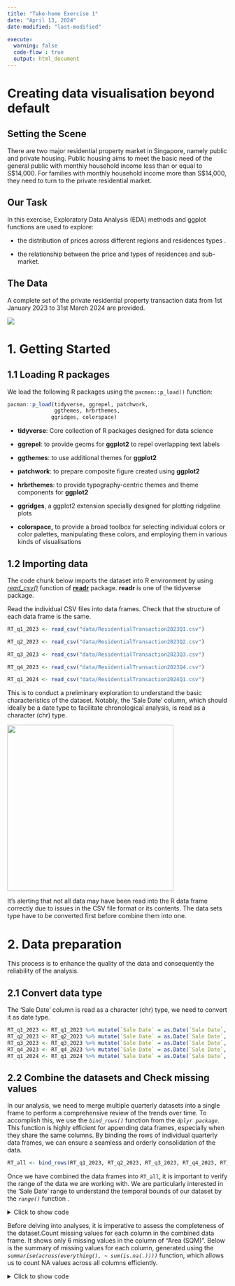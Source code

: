 ```yaml
---
title: "Take-home Exercise 1"
date: "April 13, 2024"
date-modified: "last-modified"

execute:
  warning: false
  code-flow : true
  output: html_document
---
```


# **Creating data visualisation beyond default**

## **Setting the Scene**

There are two major residential property market in Singapore, namely public and private housing. Public housing aims to meet the basic need of the general public with monthly household income less than or equal to S\$14,000. For families with monthly household income more than S\$14,000, they need to turn to the private residential market.

## **Our Task**

In this exercise, Exploratory Data Analysis (EDA) methods and ggplot functions are used to explore:

-   the distribution of prices across different regions and residences types .

-   the relationship between the price and types of residences and sub-market.

## **The Data**

A complete set of the private residential property transaction data from 1st January 2023 to 31st March 2024 are provided.

![](images/clipboard-4277698943.png)

# **1. Getting Started**

## **1.1 Loading R packages**

We load the following R packages using the `pacman::p_load()` function:

```r

pacman::p_load(tidyverse, ggrepel, patchwork, 
               ggthemes, hrbrthemes,
              ggridges, colorspace) 

```

-   **tidyverse**: Core collection of R packages designed for data science

-   **ggrepel**: to provide geoms for **ggplot2** to repel overlapping text labels

-   **ggthemes**: to use additional themes for **ggplot2**

-   **patchwork**: to prepare composite figure created using **ggplot2**

-   **hrbrthemes**: to provide typography-centric themes and theme components for **ggplot2**

-   **ggridges**, a ggplot2 extension specially designed for plotting ridgeline plots

-   **colorspace,** to provide a broad toolbox for selecting individual colors or color palettes, manipulating these colors, and employing them in various kinds of visualisations

## **1.2 Importing data**

The code chunk below imports the dataset into R environment by using [*read_csv()*](https://readr.tidyverse.org/reference/read_delim.html) function of [**readr**](https://readr.tidyverse.org/) package. **readr** is one of the tidyverse package.

Read the individual CSV files into data frames. Check that the structure of each data frame is the same.

```r
RT_q1_2023 <- read_csv("data/ResidentialTransaction2023Q1.csv")
```

```r
RT_q2_2023 <- read_csv("data/ResidentialTransaction2023Q2.csv")
```

```r
RT_q3_2023 <- read_csv("data/ResidentialTransaction2023Q3.csv")
```

```r
RT_q4_2023 <- read_csv("data/ResidentialTransaction2023Q4.csv")
```

```r
RT_q1_2024 <- read_csv("data/ResidentialTransaction2024Q1.csv")
```

This is to conduct a preliminary exploration to understand the basic characteristics of the dataset. Notably, the 'Sale Date' column, which should ideally be a date type to facilitate chronological analysis, is read as a character (chr) type.

::: callout-warning
![](images/clipboard-224818948.png){width="380"}

It's alerting that not all data may have been read into the R data frame correctly due to issues in the CSV file format or its contents. The data sets type have to be converted first before combine them into one.
:::

# **2. Data preparation**

This process is to enhance the quality of the data and consequently the reliability of the analysis.

## 2.1 Convert data type

The 'Sale Date' column is read as a character (chr) type, we need to convert it as date type.

```r

RT_q1_2023 <- RT_q1_2023 %>% mutate(`Sale Date` = as.Date(`Sale Date`, format = "%d %b %Y"))
RT_q2_2023 <- RT_q2_2023 %>% mutate(`Sale Date` = as.Date(`Sale Date`, format = "%d %b %Y"))
RT_q3_2023 <- RT_q3_2023 %>% mutate(`Sale Date` = as.Date(`Sale Date`, format = "%d %b %Y"))
RT_q4_2023 <- RT_q4_2023 %>% mutate(`Sale Date` = as.Date(`Sale Date`, format = "%d %b %Y"))
RT_q1_2024 <- RT_q1_2024 %>% mutate(`Sale Date` = as.Date(`Sale Date`, format = "%d %b %Y"))

```

## **2.2 Combine the datasets and Check missing values**

In our analysis, we need to merge multiple quarterly datasets into a single frame to perform a comprehensive review of the trends over time. To accomplish this, we use the *`bind_rows()`* function from the *`dplyr package`*. This function is highly efficient for appending data frames, especially when they share the same columns. By binding the rows of individual quarterly data frames, we can ensure a seamless and orderly consolidation of the data.

```r
RT_all <- bind_rows(RT_q1_2023, RT_q2_2023, RT_q3_2023, RT_q4_2023, RT_q1_2024)

```

Once we have combined the data frames into `RT_all`, it is important to verify the range of the data we are working with. We are particularly interested in the 'Sale Date' range to understand the temporal bounds of our dataset by the *`range()`* function .

</details>

<details>

<summary>Click to show code</summary>

```r
range(RT_all$`Sale Date`)

```

</details>

Before delving into analyses, it is imperative to assess the completeness of the dataset.Count missing values for each column in the combined data frame. It shows only 6 missing values in the column of "Area (SQM)". Below is the summary of missing values for each column, generated using the *`summarise(across(everything(), ~ sum(is.na(.))))`* function, which allows us to count NA values across all columns efficiently.

<details>

<summary>Click to show code</summary>

```r

missing_values_summary <- RT_all %>%
  summarise(across(everything(), ~ sum(is.na(.))))

missing_values_summary

```

## 2.3 Remove duplicates and Create new varaiables

Upon assessment of our dataset, we have discerned a dual representation of area measurements: 'Area (SQFT)' and 'Area (SQM)'. We observed that the 'Area (SQM)' column contains missing values which may complicate our analyses. Given the completeness and sufficiency of the 'Area (SQFT)' data, we have opted to remove the 'Area (SQM)','Unit Price (\$ PSM)' column, and Nett Price(\$).

<details>

<summary>Click to show code</summary>

```r

RT_new <- RT_all %>%
  select(-'Unit Price ($ PSM)', -'Area (SQM)', -`Nett Price($)`)
print(RT_new)

```

</details>

As part of this analytics project, we need to organize the dates into quarters for better analysis and understanding of trends over time. By classifying the dates into quarters, we can identify seasonal patterns, track changes in performance or behavior, and make more informed decisions based on the insights gained from our analysis.

<details>

<summary>Click to show code</summary>

```r

RT_new <- RT_new %>%
  mutate(Quarter = case_when(
    quarter(`Sale Date`) == 1 & year(`Sale Date`) == 2023 ~ "Q1 2023",
    quarter(`Sale Date`) == 2 & year(`Sale Date`) == 2023 ~ "Q2 2023",
    quarter(`Sale Date`) == 3 & year(`Sale Date`) == 2023 ~ "Q3 2023",
    quarter(`Sale Date`) == 4 & year(`Sale Date`) == 2023 ~ "Q4 2023",
    quarter(`Sale Date`) == 1 & year(`Sale Date`) == 2024 & month(`Sale Date`) %in% 1:3 ~ "Q1 2024",
    TRUE ~ "Other"  
  ))

head(RT_new)

```

</details>

There are few housing types in the data sets, which composed of private housing and public housing. Next we will conduct check on the property type for classification.To confirm the categorization and examine the property types present in our dataset, we employ the `unique()` function, which identifies distinct entries within the 'Property Type' column.

<details>

<summary>Click to show code</summary>

```r
unique(RT_new$`Property Type`)
```

</details>

In summary, Condominium, Terrace House, Executive Condominium, Semi-Detached House, and Detached House would be classified as Private Housing. Apartment is a Housing and Development Board (HDB) flat, which is public housing.

To create a new column in the dataframe with the classification of 'Public Housing' or 'Private Housing',we can use the `mutate()` function from the dplyr package.

<details>

<summary>Click to show code</summary>

```r
private_types <- c("Condominium", "Terrace House", "Executive Condominium",
                   "Semi-Detached House", "Detached House")
public_types <- c("Apartment") # Modify this based on your specific context

# Define the function to classify the housing type
classify_housing <- function(type) {
  if (type %in% private_types) {
    return('Private Housing')
  } else if (type %in% public_types) {
    return('Public Housing')
  } else {
    return('Other') # In case there are types that do not fit in the above categories
  }
}

# Use mutate to apply the classification to a new column
RT_new <- RT_new %>%
  mutate(Housing_Category = sapply(`Property Type`, classify_housing))

# Check the first few rows of your dataframe to confirm
head(RT_new)
```

</details>

Now that we've completed these preparatory steps, let's review the updated data table by `glimpse()` function.

```r
glimpse(RT_new)

```

## 2.4 Summary statistics of data table

Moving forward, we will compute summary statistics. These will provide us with valuable
insights, such as the average, median, minimum, and maximum transacted prices, which are pivotal for understanding the market's behavior.

::: panel-tabset
## Summary

```r
#| echo: false
library(tidyr)
library(knitr)
summary_table <- RT_new %>%
  group_by(Quarter, `Property Type`) %>%
  summarise(
    Total_Transactions = n(),
    Average_Price = mean(`Transacted Price ($)`, na.rm = TRUE),
    Median_Price = median(`Transacted Price ($)`, na.rm = TRUE),
    Min_Price = min(`Transacted Price ($)`, na.rm = TRUE),
    Max_Price = max(`Transacted Price ($)`, na.rm = TRUE),
    .groups = 'drop' # This will remove the grouping
  )

# Using knitr::kable() to print the full table
kable(summary_table)

```

## Code

```summary_table
  group_by(Quarter, `Property Type`) %>%
  summarise(
    Total_Transactions = n(),
    Average_Price = mean(`Transacted Price ($)`, na.rm = TRUE),
    Median_Price = median(`Transacted Price ($)`, na.rm = TRUE),
    Min_Price = min(`Transacted Price ($)`, na.rm = TRUE),
    Max_Price = max(`Transacted Price ($)`, na.rm = TRUE),
    .groups = 'drop' # This will remove the grouping
  )

# Using knitr::kable() to print the full table
kable(summary_table)
```
:::

# **3. Exploratory Data Analysis**

## 3.1 The relationship between *Transacted price* and *Property type*

A pivotal aspect of our exploratory data analysis is understanding the relationship between the transacted price and the type of property. Different types of properties, such as condominiums, terraced houses, or apartments, may exhibit unique price distributions due to various factors like location, size, and amenities. These distinctions can provide us with valuable insights into market segmentation and consumer preferences.

To visualize this relationship, we will construct a boxplot, which is anexcellent tool for depicting the distribution of transacted prices across different property types. This graphical representation will highlight the median, quartiles, and potential outliers within each property category.

```r

ggplot(RT_new, aes(x = `Property Type`, y = `Transacted Price ($)`, fill = `Property Type`)) +
  geom_boxplot() +
  scale_fill_brewer(palette = "Pastel1") +  
  scale_y_log10(labels = scales::dollar_format()) +
  labs(
    x = "Property Type",
    y = "Transacted Price ($)",
    title = "Boxplot of Transacted Price by Property Type"
  ) +
  theme_light() +
  theme(axis.text.x = element_text(angle = 45, hjust = 1))

```

<details>

<summary>Click to show code</summary>

```r
ggplot(RT_new, aes(x = `Property Type`, y = `Transacted Price ($)`, fill = `Property Type`)) +
  geom_boxplot() +
  scale_fill_brewer(palette = "Pastel1") +  
  scale_y_log10(labels = scales::dollar_format()) +
  labs(
    x = "Property Type",
    y = "Transacted Price ($)",
    title = "Boxplot of Transacted Price by Property Type"
  ) +
  theme_light() +
  theme(axis.text.x = element_text(angle = 45, hjust = 1))

```

</details>

::: {#Obervation .callout-tip appearance="simple"}
Observation:

1.  Executive Condominiums and Condominiums display higher median prices compared to Apartments and Terrace Houses.

2.  Detached Houses exhibit the widest range of transacted prices, indicating high variability in this property type.

3.  There are numerous outliers for Condominiums, suggesting that there are some highly priced units within this category.

4.  Apartments appear to be the most affordable property type, with lower median and fewer high-value outliers.

5.  Semi-Detached and Detached Houses show higher price ranges, suggesting these are generally more premium property types
:::

```r
library(ggplot2)
library(ggridges)  
library(scales)   
library(viridis)   

ggplot(RT_new, aes(x = `Transacted Price ($)`, y = `Property Type`, fill = ..ecdf..)) +
  stat_density_ridges(
    geom = "density_ridges_gradient",
    calc_ecdf = TRUE,
    scale = 3, 
    rel_min_height = 0.01 
  ) +
  scale_fill_viridis_c(
    name = "Tail probability",
    option = "C", 
    direction = -1  
  ) +
  scale_x_log10(labels = dollar_format()) +  # Use logarithmic scale for x-axis
  labs(
    x = "Transacted Price ($)",
    y = "Property Type",
    title = "Density Ridge Gradient Plot of Transacted Price by Property Type"
  ) +
  theme_light() +
  theme(
    axis.text.x = element_text(angle = 45, hjust = 1)
  )

```

<details>

<summary>Click to show code</summary>

```r
ggplot(RT_new, aes(x = `Transacted Price ($)`, y = `Property Type`, fill = ..ecdf..)) +
  stat_density_ridges(
    geom = "density_ridges_gradient",
    calc_ecdf = TRUE,
    scale = 3, 
    rel_min_height = 0.01 
  ) +
  scale_fill_viridis_c(
    name = "Tail probability",
    option = "C", 
    direction = -1  
  ) +
  scale_x_log10(labels = dollar_format()) +  # Use logarithmic scale for x-axis
  labs(
    x = "Transacted Price ($)",
    y = "Property Type",
    title = "Density Ridge Gradient Plot of Transacted Price by Property Type"
  ) +
  theme_light() +
  theme(
    axis.text.x = element_text(angle = 45, hjust = 1)
  )
```

</details>

The plot illustrates the distribution of property prices across property types, with color intensity reflecting the probability density of price points.

::: {.callout-tip appearance="simple"}
Observation:

1.  Apartments show the lowest price range, predominantly under \$1,000,000, suggesting they are the most affordable property type within this market.

2.  Condominiums display a broader distribution with a significant concentration around \$1,000,000 to \$2,000,000, indicating a middle-tier price range.

3.  Detached Houses have the widest distribution, extending well beyond \$10,000,000, highlighting them as the most varied and potentially expensive property type.

4.  Executive Condominiums appear to have a compact distribution centered just around \$1,000,000, pointing to a less diverse price range.

5.  High-value Outliers are most prominent within Detached and Semi-Detached Houses, as seen in the long tails stretching to the right.
:::

## 3.2  Distribution of *Sales Units* across *Regions* and *Areas*

Understanding the spatial distribution of property sales is pivotal for recognizing market trends and potential areas of growth or decline. The bar plots constructed to visualize these distributions offer a clear visual representation of where the real estate market is most vibrant and where it is more subdued.

```r

plot1 <- ggplot(RT_new, aes(x = `Planning Region`, y = `Number of Units`)) +
  geom_bar(stat = "identity", fill = "steelblue") +  # Change the color here
  labs(x = "Planning Region", y = "Number of Units", title = "Distribution of Units by Planning Region") +
  theme(axis.text.x = element_text(angle = 45, hjust = 1, vjust = 1), 
        plot.title = element_text(hjust = 0.5)) +
  theme_minimal()

plot2 <- ggplot(RT_new, aes(x = `Planning Area`, y = `Number of Units`)) +
  geom_bar(stat = "identity", fill = "lightblue") +  # And here
  labs(x = "Planning Area", y = "Number of Units", title = "Distribution of Units by Planning Area") +
  theme_minimal() +
  theme(axis.text.x = element_text(angle = 45, hjust = 1), 
        plot.title = element_text(hjust = 0.5))

# Combine the plots
combined_plot <- plot1 / plot2 

# Print the combined plot
combined_plot

```

<details>

<summary>Click to show code</summary>

```r
plot1 <- ggplot(RT_new, aes(x = `Planning Region`, y = `Number of Units`)) +
  geom_bar(stat = "identity", fill = "steelblue") +  # Change the color here
  labs(x = "Planning Region", y = "Number of Units", title = "Distribution of Units by Planning Region") +
  theme(axis.text.x = element_text(angle = 45, hjust = 1, vjust = 1), 
        plot.title = element_text(hjust = 0.5)) +
  theme_minimal()

plot2 <- ggplot(RT_new, aes(x = `Planning Area`, y = `Number of Units`)) +
  geom_bar(stat = "identity", fill = "lightblue") +  # And here
  labs(x = "Planning Area", y = "Number of Units", title = "Distribution of Units by Planning Area") +
  theme_minimal() +
  theme(axis.text.x = element_text(angle = 45, hjust = 1), 
        plot.title = element_text(hjust = 0.5))

# Combine the plots
combined_plot <- plot1 / plot2 

# Print the combined plot
combined_plot
```

</details>

::: {.callout-tip appearance="simple"}
Observation:

1.  The top plot reveals that the Central Region has the highest number of
    sales units compared to other regions, suggesting a denser or more
    active real estate market in this area. The other regions show
    significantly fewer units, with the North East Region and West Region
    being the next most active.

2.  The bottom plot breaks down the distribution within more granular areas.
    Here we see that certain areas, such as Marine Parade and Kallang.
:::

```r
library(ggplot2)
# Creating a bar plot with Planning Area on the x-axis and color distinguished by Planning Region
combined_plot <- ggplot(RT_new, aes(x = `Planning Area`, y = `Number of Units`, fill = `Planning Region`)) +
  geom_bar(stat = "identity", position = position_dodge()) +
  facet_grid(`Planning Region` ~ ., scales = "free_y") +
  labs(
    x = "Planning Area",
    y = "Number of Units",
    title = "Distribution of Units by Planning Area within each Planning Region"
  ) +
  theme_minimal() +
  theme(
    axis.text.x = element_text(angle = 90, hjust = 1, vjust = 0.5, size = 8),
    legend.position = "bottom",
    plot.title = element_text(hjust = 1)
  ) +
  scale_fill_manual(values = c("steelblue", "lightblue", "gray", "darkblue", "blue"))

# Display the combined plot in the R console
combined_plot

```

<details>

<summary>Click to show code</summary>

```r
combined_plot <- ggplot(RT_new, aes(x = `Planning Area`, y = `Number of Units`, fill = `Planning Region`)) +
  geom_bar(stat = "identity", position = position_dodge()) +
  facet_grid(`Planning Region` ~ ., scales = "free_y") +
  labs(
    x = "Planning Area",
    y = "Number of Units",
    title = "Distribution of Units by Planning Area within each Planning Region"
  ) +
  theme_minimal() +
  theme(
    axis.text.x = element_text(angle = 90, hjust = 1, vjust = 0.5, size = 8),
    legend.position = "bottom",
    plot.title = element_text(hjust = 1)
  ) +
  scale_fill_manual(values = c("steelblue", "lightblue", "gray", "darkblue", "purple"))

combined_plot
```

</details>

::: {.callout-tip appearance="simple"}
Observation:

1.  The Central Region shows a concentration of sales, especially in the Downtown Core and Marina East, suggesting a high demand for properties in the city’s commercial heart.

2.  The East Region sees a substantial number of transactions in Bedok and Tampines, indicating these areas are key residential zones with a blend of housing options.

3.  In the North East Region, Serangoon and Hougang stand out, hinting at their popularity and potential as residential areas.

4.  The North Region presents a uniform spread of sales, implying a balanced distribution of housing transactions without a dominant area.

5.  The West Region has a modest distribution with a notable presence in Jurong West, suggesting growth potential in this locality.
:::

## 3.3 The Private Housing price trend from 2023-2024Q1

This density plot depicts the distribution of transacted real estate prices across different quarters, from Q1 2023 to Q1 2024.

```r
library(dplyr)
library(ggplot2)
library(scales) # for dollar_format()

ggplot(RT_new, aes(x = `Transacted Price ($)`)) +
  geom_density(aes(color = Quarter), adjust = 0.5, alpha = 0.5) + # I've removed fill=NA for better visibility
  scale_x_log10(limits = c(100000, 10000000), labels = scales::dollar_format()) + # Log transform and set limits
  labs(title = "Density Plot of Transacted Prices by Quarter",
       x = "Transacted Price ($)",
       y = "Density") +
  theme_minimal() +
  theme(text = element_text(size = 12),  # Increase base text size
        axis.title = element_text(size = 14, face = "bold"),  # Bold axis titles
        axis.text.x = element_text(angle = 45, hjust = 1),  # Rotate x-axis text for readability
        axis.text.y = element_text(size = 12),  # Increase y-axis text size
        legend.title = element_text(size = 12),  # Increase legend title size
        legend.text = element_text(size = 10))  # Increase legend text size


```

<details>

<summary>Click to show code</summary>

```r
library(dplyr)
library(ggplot2)
library(scales) # for dollar_format()

ggplot(RT_new, aes(x = `Transacted Price ($)`)) +
  geom_density(aes(color = Quarter), adjust = 0.5, alpha = 0.5) + 
  scale_x_log10(limits = c(100000, 10000000), labels = scales::dollar_format()) + # Log transform and set limits
  labs(title = "Density Plot of Transacted Prices by Quarter",
       x = "Transacted Price ($)",
       y = "Density") +
  theme_minimal() +
  theme(text = element_text(size = 12),  # Increase base text size
        axis.title = element_text(size = 14, face = "bold"),  # Bold axis titles
        axis.text.x = element_text(angle = 45, hjust = 1),  # Rotate x-axis text for readability
        axis.text.y = element_text(size = 12), 
        legend.title = element_text(size = 12),  
        legend.text = element_text(size = 10)) 


```

</details>

::: {.callout-tip appearance="simple"}
Observation:

1.  The curves are quite similar in shape and position, indicating that the general distribution of prices has remained relatively stable from quarter to quarter during this timeframe.

2.  There’s a tailing off as the prices increase, which is typical of real estate markets where there are fewer high-priced transactions.

3.  The small bumps and increases in density at the higher end of the price scale, particularly noticeable in the curves for Q2 and Q4 2023, might indicate periods or areas with higher-than-average property transactions.
:::

The scatter plot shows transaction prices for private housing, which appear to be spread across a wide range. Based on these observations, the key takeaways could be the identification of property types with the highest prices, the recognition of the most common price range, and the overall trend in housing prices over the year.

```r
library(dplyr)
library(ggplot2)
library(ggrepel)
library(scales)

# Filter the original dataset for private housing
private_housing_data <- RT_new %>%
  filter(Housing_Category == "Private Housing")

# Aggregate to find the average transacted price for each property type and sale date
transacted_price_trend <- private_housing_data %>%
  group_by(`Property Type`, `Sale Date`) %>%
  summarize(Average_Price = mean(`Transacted Price ($)`), .groups = 'drop')

# Find the maximum average price for each property type
max_prices <- transacted_price_trend %>%
  group_by(`Property Type`) %>%
  summarize(Max_Average_Price = max(Average_Price), .groups = 'drop')

# Join the maximum prices back to the transacted price trend
annotated_data <- transacted_price_trend %>%
  left_join(max_prices, by = "Property Type") %>%
  # Only keep the rows where the average price matches the max average price
  filter(Average_Price == Max_Average_Price) 

ggplot(transacted_price_trend, aes(x = `Sale Date`, y = Average_Price)) +
  geom_point(aes(color = `Property Type`)) +  # Color points by Property Type
  geom_smooth(method = "loess", se = FALSE) +
  geom_label_repel(
    data = annotated_data,
    aes(label = `Property Type`),
    size = 4,
    nudge_y = 0.1,
    nudge_x = 0.1,
    fontface = "bold",
    box.padding = unit(0.35, "lines"),
    point.padding = unit(0.5, "lines")
  ) +
  theme_minimal() +
  labs(
    title = "Private Housing Transacted Price Distribution",
    x = "Sale Date",
    y = "Average Transacted Price ($)"
  ) +
  scale_y_log10(labels = dollar_format()) +
  scale_color_brewer(palette = "Set1") # Adds a color palette for different property types


```

<details>

<summary>Click to show code</summary>

```r
library(dplyr)
library(ggplot2)
library(ggrepel)
library(scales)

private_housing_data <- RT_new %>%
  filter(Housing_Category == "Private Housing")

transacted_price_trend <- private_housing_data %>%
  group_by(`Property Type`, `Sale Date`) %>%
  summarize(Average_Price = mean(`Transacted Price ($)`), .groups = 'drop')

max_prices <- transacted_price_trend %>%
  group_by(`Property Type`) %>%
  summarize(Max_Average_Price = max(Average_Price), .groups = 'drop')

annotated_data <- transacted_price_trend %>%
  left_join(max_prices, by = "Property Type") %>%
  # Only keep the rows where the average price matches the max average price
  filter(Average_Price == Max_Average_Price) 

ggplot(transacted_price_trend, aes(x = `Sale Date`, y = Average_Price)) +
  geom_point(aes(color = `Property Type`)) +  # Color points by Property Type
  geom_smooth(method = "loess", se = FALSE) +
  geom_label_repel(
    data = annotated_data,
    aes(label = `Property Type`),
    size = 4,
    nudge_y = 0.1,
    nudge_x = 0.1,
    fontface = "bold",
    box.padding = unit(0.35, "lines"),
    point.padding = unit(0.5, "lines")
  ) +
  theme_minimal() +
  labs(
    title = "Private Housing Transacted Price Distribution",
    x = "Sale Date",
    y = "Average Transacted Price ($)"
  ) +
  scale_y_log10(labels = dollar_format()) +
  scale_color_brewer(palette = "Set1") # Adds a color palette for different property types
```

</details>

```r
ggplot(transacted_price_trend, aes(x = `Sale Date`, y = Average_Price)) +
  geom_point(aes(color = `Property Type`)) +
  geom_smooth(method = "loess", se = FALSE) +
  facet_wrap(~`Property Type`, scales = "free_y") +  # Facet by Property Type
  theme_minimal() +
  labs(
    title = "Private Housing Transacted Price Trend by Property Type",
    x = "Sale Date",
    y = "Average Transacted Price ($)"
  ) +
  scale_y_log10(labels = dollar_format()) +
  scale_color_brewer(palette = "Set1") +
  theme(legend.position = "none") # Remove the legend to save space

```

<details>

<summary>Click to show code</summary>

```r
ggplot(transacted_price_trend, aes(x = `Sale Date`, y = Average_Price)) +
  geom_point(aes(color = `Property Type`)) +
  geom_smooth(method = "loess", se = FALSE) +
  facet_wrap(~`Property Type`, scales = "free_y") +  # Facet by Property Type
  theme_minimal() +
  labs(
    title = "Private Housing Transacted Price Trend by Property Type",
    x = "Sale Date",
    y = "Average Transacted Price ($)"
  ) +
  scale_y_log10(labels = dollar_format()) +
  scale_color_brewer(palette = "Set1") +
  theme(legend.position = "none") # Remove the legend to save space
```

</details>

::: {.callout-tip appearance="simple"}
Observation:

**Condominiums** : Prices are concentrated within a narrower band, showing less variation over time, which suggests stability in condominium prices.

**Detached Houses** : Display a broader range of prices, indicating a more diverse market that includes both moderately priced and high-end luxury homes.

**Executive Condominiums** : Have a clustering of prices at the lower end, with an upward trend over time, which may indicate increasing demand or value appreciation for this type of property.

**Semi-Detached Houses** : Similar to detached houses, they show a wide range of transaction prices, reflecting a varied market.

**Terrace Houses** : Prices seem to have a smaller variation and are centered around a price point, suggesting a more uniform market for this type of property.
:::

## Conclusion

-   Public housing caters to the majority with affordable options. Private housing, on the other hand, serves those with higher income brackets, offering a diverse range of property types and price points.The exploratory data analysis highlights the stark segmentation within the private housing market. We observe that detached houses, catering to the upper end of the market, not only command higher prices but also demonstrate greater price variabilitys.

-   The distribution of units by planning region and area reveals disparities in housing density that reflect both the current state of urban development and potential areas for growth. High numbers of units in certain regions may indicate areas with high housing demand or development. Conversely, areas with fewer units could represent less developed or more exclusive regions.

-   Over the depicted time period from 2023Q1 to 2024Q1, there does not appear to be a clear upward or downward trend in prices for any property type, suggesting relative market stability during this time.

-   In summary, the private housing market in Singapore offers a variety of options for families with different income levels, with distinct patterns in terms of price distribution and unit density across regions.
